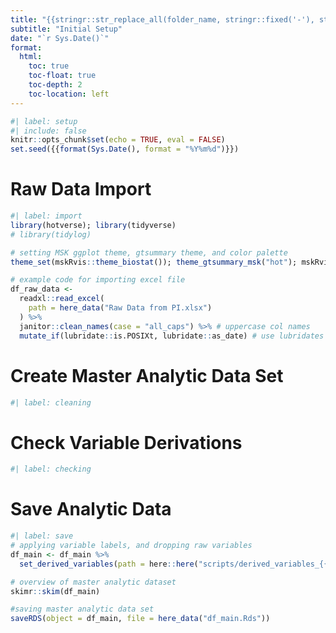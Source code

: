 ```yaml
---
title: "{{stringr::str_replace_all(folder_name, stringr::fixed('-'), stringr::fixed(' '))}}"
subtitle: "Initial Setup"
date: "`r Sys.Date()`"
format:
  html:
    toc: true
    toc-float: true
    toc-depth: 2
    toc-location: left
---
```


```r
#| label: setup
#| include: false
knitr::opts_chunk$set(echo = TRUE, eval = FALSE)
set.seed({{format(Sys.Date(), format = "%Y%m%d")}})
```

# Raw Data Import

```r
#| label: import
library(hotverse); library(tidyverse)
# library(tidylog)

# setting MSK ggplot theme, gtsummary theme, and color palette
theme_set(mskRvis::theme_biostat()); theme_gtsummary_msk("hot"); mskRvis::set_msk_palette()

# example code for importing excel file
df_raw_data <-
  readxl::read_excel(
    path = here_data("Raw Data from PI.xlsx")
  ) %>%
  janitor::clean_names(case = "all_caps") %>% # uppercase col names
  mutate_if(lubridate::is.POSIXt, lubridate::as_date) # use lubridates
```

# Create Master Analytic Data Set

```r
#| label: cleaning

```


# Check Variable Derivations

```r
#| label: checking

```

# Save Analytic Data

```r
#| label: save
# applying variable labels, and dropping raw variables
df_main <- df_main %>%
  set_derived_variables(path = here::here("scripts/derived_variables_{{stringr::str_split(folder_name, pattern = ' |-', simplify = T)[, 1] %>% tolower()}}.xlsx"))

# overview of master analytic dataset
skimr::skim(df_main)

#saving master analytic data set
saveRDS(object = df_main, file = here_data("df_main.Rds"))
```
